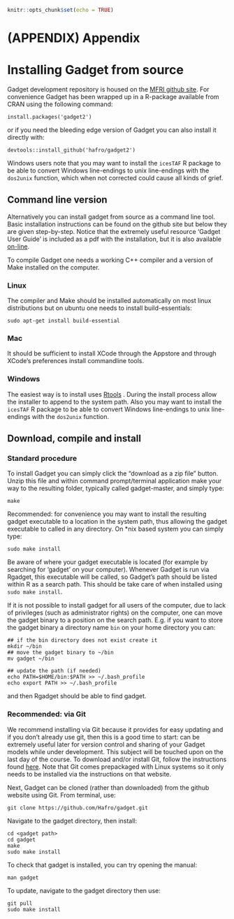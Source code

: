 

```r
knitr::opts_chunk$set(echo = TRUE)
```

# (APPENDIX) Appendix {-} 

# Installing Gadget from source

Gadget development repository is housed on the [MFRI github site](https://github.com/Hafro/gadget2). For convenience Gadget has been wrapped up in a R-package  available from CRAN using the following command:

```
install.packages('gadget2')

```
or if you need the bleeding edge version of Gadget you can also install it directly with:

```
devtools::install_github('hafro/gadget2')
```

Windows users note that you may want to install the `icesTAF` R package to be able to convert Windows line-endings to unix line-endings with the `dos2unix` function, which when not corrected could cause all kinds of grief. 


## Command line version

Alternatively you can install gadget from source as a command line tool. Basic
installation instructions can be found on the github site but below they are given step-by-step. Notice
that the extremely useful resource 'Gadget User Guide' is included as a pdf with the installation, but it is also available [on-line](https://hafro.github.io/gadget2/userguide/). 

To compile Gadget one needs a working C++ compiler and a version of Make installed on the
computer.

### Linux

The compiler and Make should be installed automatically on most linux distributions but on ubuntu one needs to install build-essentials:
```
sudo apt-get install build-essential
```

### Mac

It should be sufficient to install XCode through the Appstore and through XCode's preferences install commandline tools.

### Windows

The easiest way is to install uses
[Rtools](https://cran.r-project.org/bin/windows/Rtools/) . During the install process 
allow the installer to append to the system path. Also you may want to install the `icesTAF` R package to be able to convert Windows line-endings to unix line-endings with the `dos2unix` function. 

## Download, compile and install

### Standard procedure

To install Gadget you can simply click the "download as a zip file" button. Unzip this file and within command prompt/terminal application make your way to the resulting folder, typically called gadget-master, and simply type:
```
make
```
Recommended: for convenience you may want to install the resulting gadget executable to a location in the system path, thus allowing the gadget executable to called in any directory. On *nix based system you can simply type:
```
sudo make install
```
Be aware of where your gadget executable is located (for example by searching for
'gadget' on your computer). Whenever Gadget is run via Rgadget, this executable will be
called, so Gadget's path should be listed within R as a search path. This should be
take care of when installed using `sudo make install`.

If it is not possible to install gadget for all users of the computer, due to lack of privileges (such as administrator rights) on the computer, one can move the gadget binary to a position on the search path. E.g. if you want to store the gadget binary a directory name `bin` on your home directory you can:

```
## if the bin directory does not exist create it
mkdir ~/bin 
## move the gadget binary to ~/bin
mv gadget ~/bin

## update the path (if needed)
echo PATH=$HOME/bin:$PATH >> ~/.bash_profile
echo export PATH >> ~/.bash_profile
```

and then Rgadget should be able to find gadget. 

### Recommended: via Git

We recommend installing via Git because it provides for easy updating and if you don't
already use git, then this is a good time to start: can be extremely useful later for
version control and sharing of your Gadget models while under development. This subject
will be touched upon on the last day of the course. To download and/or install Git, follow the instructions found
[here](https://www.linode.com/docs/development/version-control/how-to-install-git-on-linux-mac-and-windows/). 
Note that Git comes prepackaged with Linux systems so it only needs to be installed via 
the instructions on that website.

Next, Gadget can be cloned (rather than downloaded) from the github website using Git. 
From terminal, use: 

```
git clone https://github.com/Hafro/gadget.git
```
Navigate to the gadget directory, then install:
```
cd <gadget path>
cd gadget
make 
sudo make install
```
To check that gadget is installed, you can try opening the manual:
```
man gadget
```
To update, navigate to the gadget directory then use:
```
git pull
sudo make install
```

